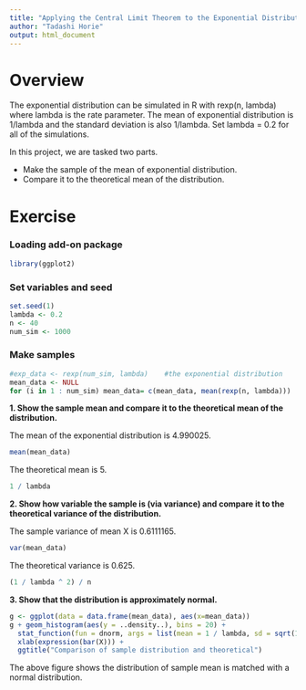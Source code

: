 ```yaml
---
title: "Applying the Central Limit Theorem to the Exponential Distribution"
author: "Tadashi Horie"
output: html_document
---
```


# Overview
The exponential distribution can be simulated in R with rexp(n, lambda) where lambda is the rate parameter. The mean of exponential distribution is 1/lambda and the standard deviation is also 1/lambda. Set lambda = 0.2 for all of the simulations. 

In this project, we are tasked two parts.

- Make the sample of the mean of exponential distribution.
- Compare it to the theoretical mean of the distribution.


# Exercise

### Loading add-on package
```r
library(ggplot2)
```

### Set variables and seed
```r
set.seed(1)
lambda <- 0.2
n <- 40
num_sim <- 1000 
```

### Make samples
```r
#exp_data <- rexp(num_sim, lambda)    #the exponential distribution
mean_data <- NULL
for (i in 1 : num_sim) mean_data= c(mean_data, mean(rexp(n, lambda)))    #The mean of exponential distribution
```


**1. Show the sample mean and compare it to the theoretical mean of the distribution.**

The mean of the exponential distribution is 4.990025.
```r
mean(mean_data)
```
The theoretical mean is 5.
```r
1 / lambda
```


**2. Show how variable the sample is (via variance) and compare it to the theoretical variance of the distribution.**

The sample variance of mean X is 0.6111165.
```r
var(mean_data)
```
The theoretical variance is 0.625.
```r
(1 / lambda ^ 2) / n
```


**3. Show that the distribution is approximately normal.**

```r
g <- ggplot(data = data.frame(mean_data), aes(x=mean_data))
g + geom_histogram(aes(y = ..density..), bins = 20) +
  stat_function(fun = dnorm, args = list(mean = 1 / lambda, sd = sqrt(1 / lambda ^2 / n))) +
  xlab(expression(bar(X))) +
  ggtitle("Comparison of sample distribution and theoretical")
```

The above figure shows the distribution of sample mean is matched with a normal distribution.

